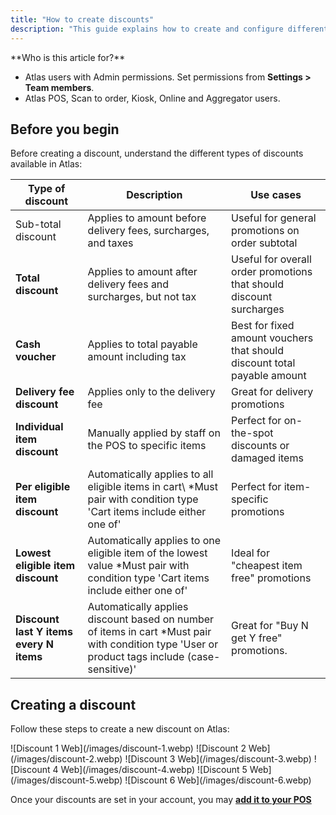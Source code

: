 ```yaml
---
title: "How to create discounts"
description: "This guide explains how to create and configure different types of discounts in Atlas, including setup steps and use cases for each."
---
```


<Info>
  **Who is this article for?**

  - Atlas users with Admin permissions. Set permissions from **Settings \> Team members**.
  - Atlas POS, Scan to order, Kiosk, Online and Aggregator users.
</Info>

## Before you begin

Before creating a discount,  understand the different types of discounts available in Atlas:

| Type of discount                        | Description                                                                                                                                       | Use cases                                                                |
| --------------------------------------- | ------------------------------------------------------------------------------------------------------------------------------------------------- | ------------------------------------------------------------------------ |
| Sub-total discount                      | Applies to amount before delivery fees, surcharges, and taxes                                                                                     | Useful for general promotions on order subtotal                          |
| **Total discount**                      | Applies to amount after delivery fees and surcharges, but not tax                                                                                 | Useful for overall order promotions that should discount surcharges      |
| **Cash voucher**                        | Applies to total payable amount including tax                                                                                                     | Best for fixed amount vouchers that should discount total payable amount |
| **Delivery fee discount**               | Applies only to the delivery fee                                                                                                                  | Great for delivery promotions                                            |
| **Individual item discount**            | Manually applied by staff on the POS to specific items                                                                                            | Perfect for on-the-spot discounts or damaged items                       |
| **Per eligible item discount**          | Automatically applies to all eligible items in cart\\  \*Must pair with condition type 'Cart items include either one of'                         | Perfect for item-specific promotions                                     |
| **Lowest eligible item discount**       | Automatically applies to one eligible item of the lowest value   \*Must pair with condition type 'Cart items include either one of'               | Ideal for "cheapest item free" promotions                                |
| **Discount last Y items every N items** | Automatically applies discount based on number of items in cart   \*Must pair with condition type 'User or product tags include (case-sensitive)' | Great for "Buy N get Y free" promotions.                                 |

## Creating a discount

Follow these steps to create a new discount on Atlas:

<Steps>
  <Step title='Open the side bar menu, and tap on "Marketing Tools" > "Discounts".'>
    ![Discount 1 Web](/images/discount-1.webp)
  </Step>
  <Step title='On the top-right corner, tap "Add Discount".'>
    ![Discount 2 Web](/images/discount-2.webp)
  </Step>
  <Step title="In the next modal, choose the discount type on the left section.">
    ![Discount 3 Web](/images/discount-3.webp)
  </Step>
  <Step title="Each discount type chosen will have different criteria on the right section. Fill in accordingly.">
    ![Discount 4 Web](/images/discount-4.webp)
  </Step>
  <Step title="If you wish to add discount with conditions, scroll down below to find “Discount Conditions” and fill in the required details.">
    ![Discount 5 Web](/images/discount-5.webp)
  </Step>
  <Step title="Once you are done, tap “Save” on the top right corner.">
    ![Discount 6 Web](/images/discount-6.webp)
  </Step>
</Steps>

Once your discounts are set in your account, you may [**add it to your POS**](https://help.atlas.kitchen/configuring-atlas/pos-layout#adding-tiles-to-your-pos)
